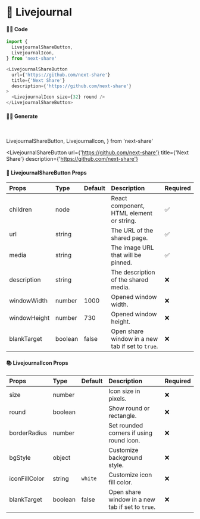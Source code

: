 # 🎀 Livejournal

#### 👨‍💻 Code

```js copy
import {
  LivejournalShareButton,
  LivejournalIcon,
} from 'next-share'

<LivejournalShareButton
  url={'https://github.com/next-share'}
  title={'Next Share'}
  description={'https://github.com/next-share'}
>
  <LivejournalIcon size={32} round />
</LivejournalShareButton>
```

#### 👨‍💻 Generate

<br />

  LivejournalShareButton,
  LivejournalIcon,
} from 'next-share'

<LivejournalShareButton
  url={'https://github.com/next-share'}
  title={'Next Share'}
  description={'https://github.com/next-share'}
>
  <LivejournalIcon size={32} round />
</LivejournalShareButton>

#### 📖 LivejournalShareButton Props

| Props | Type | Default | Description | Required |
| :--- | :--- | :--- | :--- | :--- |
| children | node |  | React component, HTML element or string. | ✅ |
| url | string |  | The URL of the shared page. | ✅ |
| media | string |  | The image URL that will be pinned. | ✅ |
| description | string |  | The description of the shared media. | ❌ |
| windowWidth | number | 1000 | Opened window width. | ❌ |
| windowHeight | number | 730 | Opened window height. | ❌ |
| blankTarget | boolean | false | Open share window in a new tab if set to `true`. | ❌ |

#### 📚 LivejournalIcon Props

| Props | Type | Default | Description | Required |
| :--- | :--- | :--- | :--- | :--- |
| size | number |  | Icon size in pixels. | ❌ |
| round | boolean |  | Show round or rectangle. | ❌ |
| borderRadius | number |  | Set rounded corners if using round icon. | ❌ |
| bgStyle | object |  | Customize background style. | ❌ |
| iconFillColor | string | <code>white</code> | Customize icon fill color. | ❌ |
| blankTarget | boolean | false | Open share window in a new tab if set to `true`. | ❌ |
